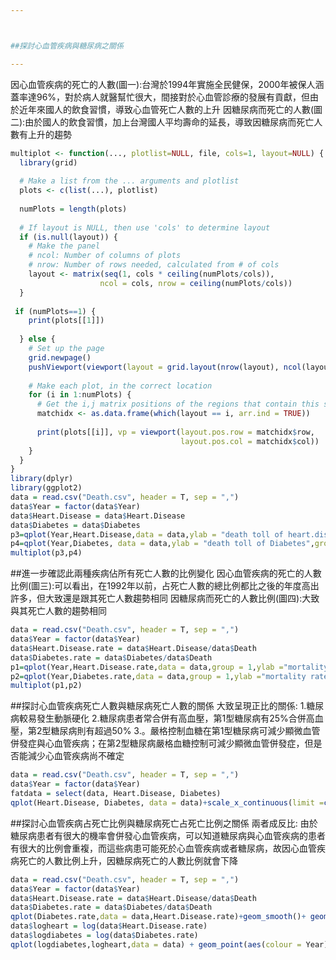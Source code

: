 ---



##探討心血管疾病與糖尿病之關係

---
因心血管疾病的死亡的人數(圖一):台灣於1994年實施全民健保，2000年被保人涵蓋率達96%，對於病人就醫幫忙很大，間接對於心血管診療的發展有貢獻，但由於近年來國人的飲食習慣，導致心血管死亡人數的上升
因糖尿病而死亡的人數(圖二):由於國人的飲食習慣，加上台灣國人平均壽命的延長，導致因糖尿病而死亡人數有上升的趨勢
```{r}
multiplot <- function(..., plotlist=NULL, file, cols=1, layout=NULL) { 
  library(grid) 
 
  # Make a list from the ... arguments and plotlist 
  plots <- c(list(...), plotlist) 
 
  numPlots = length(plots) 
 
  # If layout is NULL, then use 'cols' to determine layout 
  if (is.null(layout)) { 
    # Make the panel 
    # ncol: Number of columns of plots 
    # nrow: Number of rows needed, calculated from # of cols 
    layout <- matrix(seq(1, cols * ceiling(numPlots/cols)), 
                    ncol = cols, nrow = ceiling(numPlots/cols)) 
  } 
 
 if (numPlots==1) { 
    print(plots[[1]]) 
 
  } else { 
    # Set up the page 
    grid.newpage() 
    pushViewport(viewport(layout = grid.layout(nrow(layout), ncol(layout)))) 
 
    # Make each plot, in the correct location 
    for (i in 1:numPlots) { 
      # Get the i,j matrix positions of the regions that contain this subplot 
      matchidx <- as.data.frame(which(layout == i, arr.ind = TRUE)) 
 
      print(plots[[i]], vp = viewport(layout.pos.row = matchidx$row, 
                                      layout.pos.col = matchidx$col)) 
    } 
  } 
} 
library(dplyr)
library(ggplot2)
data = read.csv("Death.csv", header = T, sep = ",")
data$Year = factor(data$Year)
data$Heart.Disease = data$Heart.Disease
data$Diabetes = data$Diabetes
p3=qplot(Year,Heart.Disease,data = data,ylab = "death toll of heart.disease",group = 1)+geom_line()+ggtitle("圖一")
p4=qplot(Year,Diabetes, data = data,ylab = "death toll of Diabetes",group = 1)+geom_line()+ggtitle("圖二")
multiplot(p3,p4)
```

##進一步確認此兩種疾病佔所有死亡人數的比例變化
因心血管疾病的死亡的人數比例(圖三):可以看出，在1992年以前，占死亡人數的總比例都比之後的年度高出許多，但大致還是跟其死亡人數趨勢相同
因糖尿病而死亡的人數比例(圖四):大致與其死亡人數的趨勢相同

```{r}
data = read.csv("Death.csv", header = T, sep = ",")
data$Year = factor(data$Year)
data$Heart.Disease.rate = data$Heart.Disease/data$Death
data$Diabetes.rate = data$Diabetes/data$Death
p1=qplot(Year,Heart.Disease.rate,data = data,group = 1,ylab ="mortality rate of heart.disease")+geom_line()+ggtitle("圖三")
p2=qplot(Year,Diabetes.rate,data = data,group = 1,ylab ="mortality rate of diabete")+geom_line()+ggtitle("圖四")
multiplot(p1,p2)
```

##探討心血管疾病死亡人數與糖尿病死亡人數的關係
大致呈現正比的關係:
1.糖尿病較易發生動脈硬化
2.糖尿病患者常合併有高血壓，第1型糖尿病有25%合併高血壓，第2型糖尿病則有超過50%
3.。嚴格控制血糖在第1型糖尿病可減少顯微血管併發症與心血管疾病；在第2型糖尿病嚴格血糖控制可減少顯微血管併發症，但是否能減少心血管疾病尚不確定
```{r}
data = read.csv("Death.csv", header = T, sep = ",")
data$Year = factor(data$Year)
fatdata = select(data, Heart.Disease, Diabetes)
qplot(Heart.Disease, Diabetes, data = data)+scale_x_continuous(limit =c(3000,16000))+scale_y_continuous(limit = c(3000,16000))
```

##探討心血管疾病占死亡比例與糖尿病死亡占死亡比例之關係
兩者成反比:
由於糖尿病患者有很大的機率會併發心血管疾病，可以知道糖尿病與心血管疾病的患者有很大的比例會重複，而這些病患可能死於心血管疾病或者糖尿病，故因心血管疾病死亡的人數比例上升，因糖尿病死亡的人數比例就會下降
```{r}
data = read.csv("Death.csv", header = T, sep = ",")
data$Year = factor(data$Year)
data$Heart.Disease.rate = data$Heart.Disease/data$Death
data$Diabetes.rate = data$Diabetes/data$Death
qplot(Diabetes.rate,data = data,Heart.Disease.rate)+geom_smooth()+ geom_point(aes(colour = Year))+scale_x_continuous(limit = c(0.03,0.12))+scale_y_continuous(limit = c(0.03,0.12))
data$logheart = log(data$Heart.Disease.rate)
data$logdiabetes = log(data$Diabetes.rate)
qplot(logdiabetes,logheart,data = data) + geom_point(aes(colour = Year))
```
